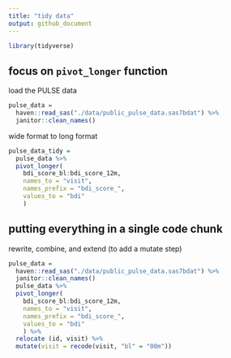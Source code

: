 ```yaml
---
title: "tidy data"
output: github_document
---
```


```r
library(tidyverse)
```


## focus on `pivot_longer` function
load the PULSE data
```r
pulse_data = 
  haven::read_sas("./data/public_pulse_data.sas7bdat") %>% 
  janitor::clean_names()
```

wide format to long format 
```r
pulse_data_tidy = 
  pulse_data %>% 
  pivot_longer(
    bdi_score_bl:bdi_score_12m,
    names_to = "visit",
    names_prefix = "bdi_score_",
    values_to = "bdi"
    )
```

## putting everything in a single code chunk
rewrite, combine, and extend (to add a mutate step)
```r
pulse_data = 
  haven::read_sas("./data/public_pulse_data.sas7bdat") %>% 
  janitor::clean_names()
  pulse_data %>% 
  pivot_longer(
    bdi_score_bl:bdi_score_12m,
    names_to = "visit",
    names_prefix = "bdi_score_",
    values_to = "bdi"
    ) %>% 
  relocate (id, visit) %>% 
  mutate(visit = recode(visit, "bl" = "00m"))
```

